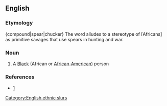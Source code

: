 ==English==

===Etymology===
{compound|spear|chucker} The word alludes to a stereotype of [Africans] as primitive savages that use spears in hunting and war.

===Noun===
{{en-noun}}

# {{context|British|US|offensive|slang|lang=en}} A [[Black]] (African or [[African-American]]) person

===References===
*[http://books.google.com/books?id=UiZQH5gHuggC&pg=PA29&lpg=PA29&dq=spearchucker+definition&source=web&ots=pHhdfNcBTm&sig=hAsLTNrXwFaJ6mVYV8I3_Uj9YnI#v=onepage&q=spearchucker&f=false]

[[Category:English ethnic slurs]]